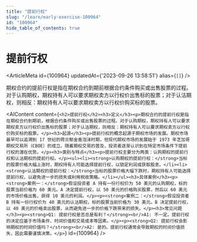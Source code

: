 ```yaml
---
title: "提前行权"
slug: "/learn/early-exercise-100964"
id: "100964"
hide_table_of_contents: true
---
```



# 提前行权

<ArticleMeta id={100964} updatedAt={'2023-09-26 13:58:51'} alias={`[]`} />
<div className='border-solid border-b border-t-0 my-4 border-[var(--ifm-color-gray-300)]' />

期权合约的提前行权是指在期权合约到期前根据合约条件购买或出售股票的过程。对于认购期权，期权持有人可以要求期权卖方以行权价出售标的股票；对于认沽期权，则相反：期权持有人可以要求期权卖方以行权价购买标的股票。

<AIContent content={`<h2>提前行权</h2><h3>定义</h3><p>期权合约的提前行权是指在期权合约到期前，根据合约条件购买或出售股票的过程。对于认购期权，期权持有人可以要求期权卖方以行权价出售标的股票；对于认沽期权，则相反：期权持有人可以要求期权卖方以行权价购买标的股票。</p><h3>起源</h3><p>提前行权的概念起源于期权市场的发展。期权市场最早可以追溯到 17 世纪的荷兰郁金香泡沫时期，但现代期权市场的发展始于 1973 年芝加哥期权交易所（CBOE）的成立。随着期权交易的普及，投资者逐渐认识到在特定市场条件下提前行权的潜在优势。</p><h3>类别与特点</h3><p>提前行权主要分为两类：认购期权的提前行权和认沽期权的提前行权。</p><ul><li><strong>认购期权的提前行权：</strong>当标的股票价格大幅上涨时，期权持有人可能选择提前行权，以锁定利润或获取股息。</li><li><strong>认沽期权的提前行权：</strong>当标的股票价格大幅下跌时，期权持有人可能选择提前行权，以避免进一步的损失或利用税收策略。</li></ul><h3>具体案例</h3><p><strong>案例一：</strong>假设投资者 A 持有一份行权价为 50 美元的认购期权，标的股票当前价格为 60 美元。A 决定提前行权，以 50 美元的价格购买股票，然后以 60 美元的市场价格出售，获得 10 美元的利润。</p><p><strong>案例二：</strong>假设投资者 B 持有一份行权价为 40 美元的认沽期权，标的股票当前价格为 30 美元。B 决定提前行权，以 40 美元的价格卖出股票，从而避免进一步的价格下跌带来的损失。</p><h3>常见问题</h3><p><strong>Q1: 提前行权是否总是有利？</strong><br/>A1: 不一定。提前行权的决定应基于市场条件、时间价值和交易成本等因素。</p><p><strong>Q2: 提前行权会影响期权的时间价值吗？</strong><br/>A2: 是的。提前行权通常会导致期权的时间价值损失，因此需要谨慎决策。</p>`} id={100964} />
